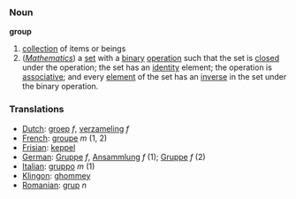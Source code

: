 === Noun ===

'''group'''

#[[collection]] of items or beings
#(''[[Mathematics]]'') a [[set]] with a [[binary]] [[operation]] such that the set is [[closed]] under the operation; the set has an [[identity]] element; the operation is [[associative]]; and every [[element]] of the set has an [[inverse]] in the set under the binary operation.

=== Translations ===
*[[Dutch]]: [[groep]] ''f'', [[verzameling]] ''f''
*[[French]]: [[groupe]] ''m'' (1, 2)
*[[Frisian]]: [[keppel]]
*[[German]]: [[Gruppe]] ''f'', [[Ansammlung]] ''f'' (1); [[Gruppe]] ''f'' (2)
*[[Italian]]: [[gruppo]] ''m'' (1)
*[[Klingon]]: [[ghommey]]
*[[Romanian]]: [[grup]] ''n''